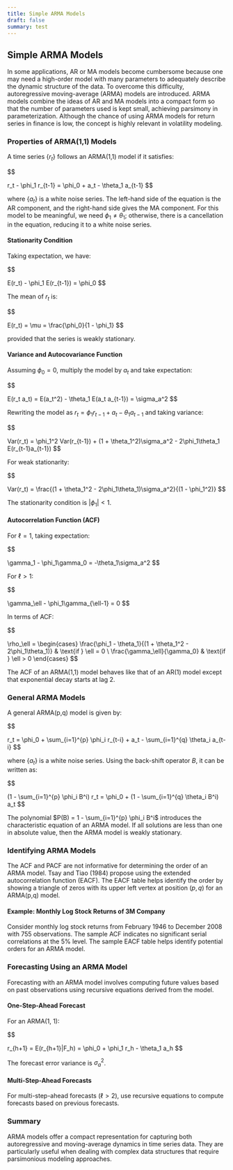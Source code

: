 ```yaml
---
title: Simple ARMA Models
draft: false
summary: test
---
```



<TOCInline toc={props.toc} asDisclosure />

## Simple ARMA Models

In some applications, AR or MA models become cumbersome because one may need a high-order model with many parameters to adequately describe the dynamic structure of the data. To overcome this difficulty, autoregressive moving-average (ARMA) models are introduced. ARMA models combine the ideas of AR and MA models into a compact form so that the number of parameters used is kept small, achieving parsimony in parameterization. Although the chance of using ARMA models for return series in finance is low, the concept is highly relevant in volatility modeling.

### Properties of ARMA(1,1) Models

A time series $\{r_t\}$ follows an ARMA(1,1) model if it satisfies:

$$

r_t - \phi_1 r_{t-1} = \phi_0 + a_t - \theta_1 a_{t-1}
$$

where $\{a_t\}$ is a white noise series. The left-hand side of the equation is the AR component, and the right-hand side gives the MA component. For this model to be meaningful, we need $\phi_1 \neq \theta_1$; otherwise, there is a cancellation in the equation, reducing it to a white noise series.

#### Stationarity Condition

Taking expectation, we have:

$$

E(r_t) - \phi_1 E(r_{t-1}) = \phi_0
$$

The mean of $r_t$ is:

$$

E(r_t) = \mu = \frac{\phi_0}{1 - \phi_1}
$$

provided that the series is weakly stationary.

#### Variance and Autocovariance Function

Assuming $\phi_0 = 0$, multiply the model by $a_t$ and take expectation:

$$

E(r_t a_t) = E(a_t^2) - \theta_1 E(a_t a_{t-1}) = \sigma_a^2
$$

Rewriting the model as $r_t = \phi_1 r_{t-1} + a_t - \theta_1 a_{t-1}$ and taking variance:

$$

Var(r_t) = \phi_1^2 Var(r_{t-1}) + (1 + \theta_1^2)\sigma_a^2 - 2\phi_1\theta_1 E(r_{t-1}a_{t-1})
$$

For weak stationarity:

$$

Var(r_t) = \frac{(1 + \theta_1^2 - 2\phi_1\theta_1)\sigma_a^2}{(1 - \phi_1^2)}
$$

The stationarity condition is $|\phi_1| < 1$.

#### Autocorrelation Function (ACF)

For $\ell = 1$, taking expectation:

$$

\gamma_1 - \phi_1\gamma_0 = -\theta_1\sigma_a^2
$$

For $\ell > 1$:

$$

\gamma_\ell - \phi_1\gamma_{\ell-1} = 0
$$

In terms of ACF:

$$

\rho_\ell =
\begin{cases}
\frac{\phi_1 - \theta_1}{(1 + \theta_1^2 - 2\phi_1\theta_1)} & \text{if } \ell = 0 \\
\frac{\gamma_\ell}{\gamma_0} & \text{if } \ell > 0
\end{cases}
$$

The ACF of an ARMA(1,1) model behaves like that of an AR(1) model except that exponential decay starts at lag 2.

### General ARMA Models

A general ARMA(p,q) model is given by:

$$

r_t = \phi_0 + \sum_{i=1}^{p} \phi_i r_{t-i} + a_t - \sum_{i=1}^{q} \theta_i a_{t-i}
$$

where $\{a_t\}$ is a white noise series. Using the back-shift operator $B$, it can be written as:

$$

(1 - \sum_{i=1}^{p} \phi_i B^i) r_t = \phi_0 + (1 - \sum_{i=1}^{q} \theta_i B^i) a_t
$$

The polynomial $P(B) = 1 - \sum_{i=1}^{p} \phi_i B^i$ introduces the characteristic equation of an ARMA model. If all solutions are less than one in absolute value, then the ARMA model is weakly stationary.

### Identifying ARMA Models

The ACF and PACF are not informative for determining the order of an ARMA model. Tsay and Tiao (1984) propose using the extended autocorrelation function (EACF). The EACF table helps identify the order by showing a triangle of zeros with its upper left vertex at position $(p,q)$ for an ARMA(p,q) model.

#### Example: Monthly Log Stock Returns of 3M Company

Consider monthly log stock returns from February 1946 to December 2008 with 755 observations. The sample ACF indicates no significant serial correlations at the 5% level. The sample EACF table helps identify potential orders for an ARMA model.

### Forecasting Using an ARMA Model

Forecasting with an ARMA model involves computing future values based on past observations using recursive equations derived from the model.

#### One-Step-Ahead Forecast

For an ARMA(1, 1):

$$

r_{h+1} = E(r_{h+1}|F_h) = \phi_0 + \phi_1 r_h - \theta_1 a_h
$$

The forecast error variance is $\sigma_a^2$.

#### Multi-Step-Ahead Forecasts

For multi-step-ahead forecasts ($\ell > 2$), use recursive equations to compute forecasts based on previous forecasts.

### Summary

ARMA models offer a compact representation for capturing both autoregressive and moving-average dynamics in time series data. They are particularly useful when dealing with complex data structures that require parsimonious modeling approaches.
